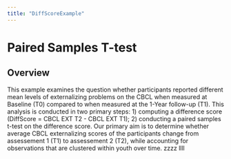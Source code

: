 ```yaml
---
title: "DiffScoreExample"
---
```


# Paired Samples T-test {.unnumbered}

## Overview

<p>

This example examines the question whether participants reported
different mean levels of externalizing problems on the CBCL when
measured at Baseline (T0) compared to when measured at the 1-Year
follow-up (T1). This analysis is conducted in two primary steps: 1)
computing a difference score (DiffScore = CBCL EXT T2 - CBCL EXT T1); 2)
conducting a paired samples t-test on the difference score. Our primary
aim is to determine whether average CBCL externalizing scores of the
participants change from assessement 1 (T1) to assessement 2 (T2), while
accounting for observations that are clustered within youth over time.
zzzz
llll

</p>


